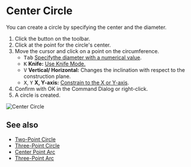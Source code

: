 
# Center Circle 

<Reference shortcut="" command="Center Circle" button="Toolbar" />

You can create a circle by specifying the center and the diameter.

1. Click the button <ButtonIcon type="button-center-circle" /> on the toolbar.
2. Click at the point for the circle's center.
3. Move the cursor and click on a point on the circumference.
   - <kbd>Tab</kbd> [Specifythe diameter with a numerical value](./sketching-essentials#specify-dimensions-numerically).
   - <kbd>K</kbd> **Knife:** [Use Knife Mode.](./sketching-essentials#use-knife-mode) 
   - <kbd>V</kbd> **Vertical/ Horizontal:** Changes the inclination with respect to the construction plane.
   - <kbd>X</kbd>, <kbd>Y</kbd> **X, Y-axis:** [Constrain to the X or Y-axis](./sketching-essentials#constrain-to-an-axis).
4. Confirm with OK in the Command Dialog or right-click.
5. A circle is created.

![Center Circle](/img/center-circle.gif)

## See also
- [Two-Point Circle](./two-point-circle)
- [Three-Point Circle](./three-point-circle)
- [Center Point Arc](./center-point-arc)
- [Three-Point Arc](./three-point-arc)
